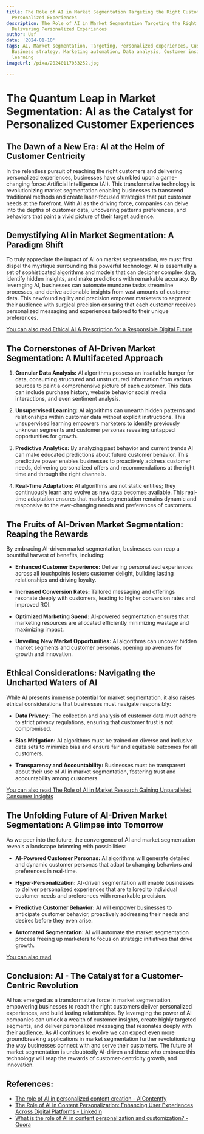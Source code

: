 ```yaml
---
title: The Role of AI in Market Segmentation Targeting the Right Customers and Delivering
  Personalized Experiences
description: The Role of AI in Market Segmentation Targeting the Right Customers and
  Delivering Personalized Experiences
author: Usf
date: '2024-01-10'
tags: AI, Market segmentation, Targeting, Personalized experiences, Customer engagement,
  Business strategy, Marketing automation, Data analysis, Customer insights, Machine
  learning
imageUrl: /pixa/20240117033252.jpg

---
```

# The Quantum Leap in Market  Segmentation: AI as the Catalyst for Personalized Customer Experiences

## The Dawn of a  New Era: AI at  the  Helm of Customer Centricity

In the relentless pursuit of reaching the right customers and  delivering personalized experiences, businesses have stumbled upon a game-changing force: Artificial Intelligence  (AI). This transformative technology is revolutionizing market segmentation enabling businesses to transcend traditional methods and create laser-focused strategies  that put customer needs at the forefront. With AI  as the driving force, companies can delve into the depths of customer data, uncovering patterns preferences, and  behaviors that paint a vivid picture of their target  audience.

## Demystifying AI  in Market Segmentation: A  Paradigm Shift

To truly appreciate the impact of AI on market segmentation, we must first dispel the mystique  surrounding this powerful  technology. AI is essentially a set of sophisticated algorithms and models that can  decipher complex data, identify hidden insights, and make predictions with  remarkable accuracy. By leveraging AI, businesses can automate mundane  tasks streamline processes, and  derive actionable insights from vast amounts of customer data. This newfound  agility and precision empower marketers to  segment their audience with  surgical precision ensuring that each customer receives personalized messaging and experiences tailored to their unique  preferences.

[You can also read  Ethical AI A Prescription for a Responsible  Digital  Future](Ethical%20AI%20A%20Prescription%20for%20a%20Responsible%20Digital%20Future)


## The Cornerstones of AI-Driven Market  Segmentation: A Multifaceted Approach

1. **Granular Data Analysis:** AI algorithms possess an  insatiable hunger for data, consuming structured and unstructured information from various sources to paint a  comprehensive picture of each customer.  This data can include purchase history, website behavior social media interactions, and even sentiment analysis.

2. **Unsupervised Learning:** AI algorithms can unearth hidden patterns and relationships within  customer data without  explicit instructions. This unsupervised learning empowers marketers  to identify previously unknown segments and customer personas revealing untapped opportunities for growth.

3. **Predictive Analytics:** By analyzing past behavior  and current trends AI can make educated predictions about  future customer behavior. This  predictive power  enables businesses to proactively address customer needs, delivering personalized  offers and recommendations at the right time and through  the right channels.

4. **Real-Time Adaptation:** AI algorithms are not static entities; they continuously learn and evolve as new data becomes available. This real-time adaptation ensures that market segmentation remains dynamic and  responsive to the ever-changing needs and preferences of customers.

## The Fruits of AI-Driven  Market  Segmentation: Reaping the Rewards

By embracing AI-driven market segmentation, businesses can reap a bountiful harvest of benefits, including:

* **Enhanced Customer Experience:** Delivering personalized experiences across all touchpoints fosters customer  delight,  building lasting relationships  and driving loyalty.

* **Increased Conversion Rates:** Tailored messaging and offerings resonate deeply with customers, leading  to higher conversion rates and improved ROI.

* **Optimized Marketing Spend:** AI-powered segmentation ensures that marketing resources are allocated efficiently minimizing wastage and maximizing impact.

* **Unveiling New Market Opportunities:** AI algorithms can uncover hidden market segments and customer personas, opening up avenues for  growth and innovation.

##  Ethical Considerations: Navigating the  Uncharted Waters of AI

While AI presents immense potential for market  segmentation, it also raises ethical considerations that businesses must navigate responsibly:

* **Data Privacy:** The collection and analysis of  customer  data must adhere  to strict privacy regulations, ensuring that customer trust is not compromised.

* **Bias Mitigation:** AI algorithms must be trained  on  diverse  and inclusive data sets to minimize bias and ensure fair and equitable outcomes for all customers.

* **Transparency and Accountability:** Businesses must be  transparent about their use of AI in market segmentation, fostering trust and accountability among customers.

[You can also  read The  Role of AI in Market  Research Gaining Unparalleled Consumer Insights](The%20Role%20of%20AI%20in%20Market%20Research%20Gaining%20Unparalleled%20Consumer%20Insights)


##  The Unfolding  Future  of AI-Driven Market Segmentation:  A Glimpse into Tomorrow

As we peer into the future, the convergence of AI and market segmentation reveals a landscape brimming with possibilities:

* **AI-Powered  Customer Personas:**  AI algorithms will generate detailed and dynamic customer personas that  adapt to changing  behaviors and preferences in real-time.

* **Hyper-Personalization:** AI-driven segmentation will enable businesses to deliver personalized experiences that are tailored to individual customer  needs and preferences  with remarkable precision.

* **Predictive Customer Behavior:** AI will empower businesses to anticipate customer behavior, proactively addressing their needs and desires before they even arise.

* **Automated Segmentation:**  AI  will automate the market segmentation process freeing up marketers to focus on strategic initiatives that drive growth.

[You can also read ]()


## Conclusion:  AI - The Catalyst for a Customer-Centric  Revolution

AI has emerged as a  transformative force in market segmentation, empowering businesses to reach the right customers deliver personalized experiences, and build lasting relationships. By leveraging the power of AI companies  can unlock a wealth of customer insights, create highly targeted segments, and deliver personalized messaging that  resonates deeply with their  audience.  As AI continues to evolve we can expect even more groundbreaking applications in market segmentation further revolutionizing the way  businesses connect with and serve their  customers. The future of market segmentation is undoubtedly AI-driven and those who embrace this technology will reap the rewards of customer-centricity growth, and innovation.

## References:
- [The role of AI in personalized content creation - AIContentfy](https://aicontentfy.com/en/blog/role-of-ai-in-personalized-content-creation)
- [The Role of AI in Content Personalization: Enhancing User Experiences Across Digital Platforms - LinkedIn](https://www.linkedin.com/pulse/role-ai-content-personalization-enhancing-user-across-aastha-singh)
- [What is the role of AI in content personalization and customization? - Quora](https://www.quora.com/What-is-the-role-of-AI-in-content-personalization-and-customization)
